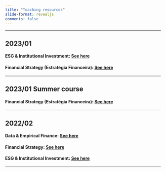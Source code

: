```yaml
---
title: "Teaching resources"
slide-format: revealjs
comments: false
---
```






___

## 2023/01

#### ESG & Institutional Investment: [See here](202301_ESG/index.qmd)

#### Financial Strategy (Estratégia Financeira): [See here](202301_financial_strategy/index.qmd)


___

## 2023/01 Summer course

#### Financial Strategy (Estratégia Financeira): [See here](202301s_financial_strategy/index.qmd)

___

## 2022/02

#### Data & Empirical Finance: [See here](202202_Empirical_finance/index.qmd)

#### Financial Strategy: [See here](202202_Financial_strategy/index.qmd)

#### ESG & Institutional Investment: [See here](202202_ESG/index.qmd)

___

